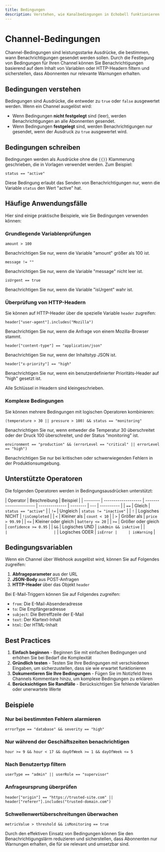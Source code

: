 ```yaml
---
title: Bedingungen
description: Verstehen, wie Kanalbedingungen in Echobell funktionieren
---
```


# Channel-Bedingungen

Channel-Bedingungen sind leistungsstarke Ausdrücke, die bestimmen, wann Benachrichtigungen gesendet werden sollen. Durch die Festlegung von Bedingungen für Ihren Channel können Sie Benachrichtigungen basierend auf dem Inhalt von Variablen oder HTTP-Headern filtern und sicherstellen, dass Abonnenten nur relevante Warnungen erhalten.

## Bedingungen verstehen

Bedingungen sind Ausdrücke, die entweder zu `true` oder `false` ausgewertet werden. Wenn ein Channel ausgelöst wird:

- Wenn Bedingungen **nicht festgelegt** sind (leer), werden Benachrichtigungen an alle Abonnenten gesendet.
- Wenn Bedingungen **festgelegt** sind, werden Benachrichtigungen nur gesendet, wenn der Ausdruck zu `true` ausgewertet wird.

## Bedingungen schreiben

Bedingungen werden als Ausdrücke ohne die `{{}}` Klammerung geschrieben, die in Vorlagen verwendet werden. Zum Beispiel:

```
status == "active"
```

Diese Bedingung erlaubt das Senden von Benachrichtigungen nur, wenn die Variable `status` den Wert "active" hat.

## Häufige Anwendungsfälle

Hier sind einige praktische Beispiele, wie Sie Bedingungen verwenden können:

### Grundlegende Variablenprüfungen

```
amount > 100
```

Benachrichtigen Sie nur, wenn die Variable "amount" größer als 100 ist.

```
message != ""
```

Benachrichtigen Sie nur, wenn die Variable "message" nicht leer ist.

```
isUrgent == true
```

Benachrichtigen Sie nur, wenn die Variable "isUrgent" wahr ist.

### Überprüfung von HTTP-Headern

Sie können auf HTTP-Header über die spezielle Variable `header` zugreifen:

```
header["user-agent"].includes("Mozilla")
```

Benachrichtigen Sie nur, wenn die Anfrage von einem Mozilla-Browser stammt.

```
header["content-type"] == "application/json"
```

Benachrichtigen Sie nur, wenn der Inhaltstyp JSON ist.

```
header["x-priority"] == "high"
```

Benachrichtigen Sie nur, wenn ein benutzerdefinierter Prioritäts-Header auf "high" gesetzt ist.

<Callout type="info">Alle Schlüssel in Headern sind kleingeschrieben.</Callout>

### Komplexe Bedingungen

Sie können mehrere Bedingungen mit logischen Operatoren kombinieren:

```
(temperature > 30 || pressure > 100) && status == "monitoring"
```

Benachrichtigen Sie nur, wenn entweder die Temperatur 30 überschreitet oder der Druck 100 überschreitet, und der Status "monitoring" ist.

```
environment == "production" && (errorLevel == "critical" || errorLevel == "high")
```

Benachrichtigen Sie nur bei kritischen oder schwerwiegenden Fehlern in der Produktionsumgebung.

## Unterstützte Operatoren

Die folgenden Operatoren werden in Bedingungsausdrücken unterstützt:

| Operator | Beschreibung        | Beispiel               |
| -------- | ------------------- | ---------------------- | -------------- | -------- | --- | ---------- |
| `==`     | Gleich              | `status == "active"`   |
| `!=`     | Ungleich            | `status != "inactive"` |
| `!`      | Logisches NICHT     | `!isCompleted`         |
| `<`      | Kleiner als         | `count < 10`           |
| `>`      | Größer als          | `price > 99.99`        |
| `<=`     | Kleiner oder gleich | `battery <= 20`        |
| `>=`     | Größer oder gleich  | `confidence >= 0.95`   |
| `&&`     | Logisches UND       | `isAdmin && isActive`  |
| `        |                     | `                      | Logisches ODER | `isError |     | isWarning` |

## Bedingungsvariablen

Wenn ein Channel über Webhook ausgelöst wird, können Sie auf Folgendes zugreifen:

1. **Abfrageparameter** aus der URL
2. **JSON-Body** aus POST-Anfragen
3. **HTTP-Header** über das Objekt `header`

Bei E-Mail-Triggern können Sie auf Folgendes zugreifen:

- `from`: Die E-Mail-Absenderadresse
- `to`: Die Empfängeradresse
- `subject`: Die Betreffzeile der E-Mail
- `text`: Der Klartext-Inhalt
- `html`: Der HTML-Inhalt

## Best Practices

1. **Einfach beginnen** - Beginnen Sie mit einfachen Bedingungen und erhöhen Sie bei Bedarf die Komplexität
2. **Gründlich testen** - Testen Sie Ihre Bedingungen mit verschiedenen Eingaben, um sicherzustellen, dass sie wie erwartet funktionieren
3. **Dokumentieren Sie Ihre Bedingungen** - Fügen Sie im Notizfeld Ihres Channels Kommentare hinzu, um komplexe Bedingungen zu erklären
4. **Berücksichtigen Sie Randfälle** - Berücksichtigen Sie fehlende Variablen oder unerwartete Werte

## Beispiele

### Nur bei bestimmten Fehlern alarmieren

```
errorType == "database" && severity == "high"
```

### Nur während der Geschäftszeiten benachrichtigen

```
hour >= 9 && hour < 17 && dayOfWeek >= 1 && dayOfWeek <= 5
```

### Nach Benutzertyp filtern

```
userType == "admin" || userRole == "supervisor"
```

### Anfrageursprung überprüfen

```
header["origin"] == "https://trusted-site.com" || header["referer"].includes("trusted-domain.com")
```

### Schwellenwertüberschreitungen überwachen

```
metricValue > threshold && isMonitoring == true
```

Durch den effektiven Einsatz von Bedingungen können Sie den Benachrichtigungslärm reduzieren und sicherstellen, dass Abonnenten nur Warnungen erhalten, die für sie relevant und umsetzbar sind.

